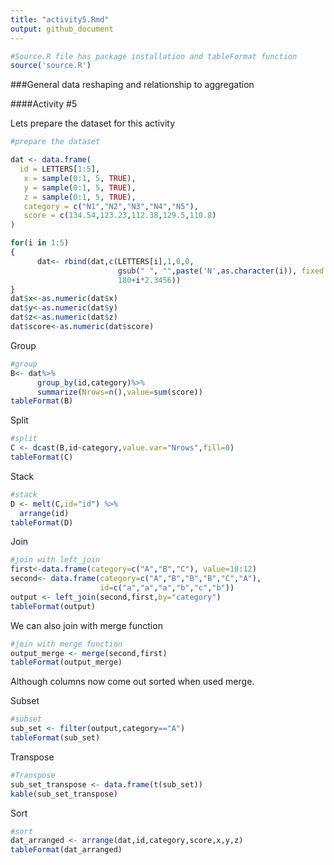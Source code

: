 ```yaml
---
title: "activity5.Rmd"
output: github_document
---
```


```r
#Source.R file has package installation and tableFormat function 
source('source.R')
```

###General data reshaping and relationship to aggregation

####Activity #5 

Lets prepare the dataset for this activity
```r
#prepare the dataset

dat <- data.frame(
  id = LETTERS[1:5],
   x = sample(0:1, 5, TRUE),
   y = sample(0:1, 5, TRUE),
   z = sample(0:1, 5, TRUE),
   category = c("N1","N2","N3","N4","N5"),
   score = c(134.54,123.23,112.38,129.5,110.8)
)

for(i in 1:5) 
{
      dat<- rbind(dat,c(LETTERS[i],1,0,0,
                        gsub(" ", "",paste('N',as.character(i)), fixed = TRUE),
                        180+i*2.3456))
}
dat$x<-as.numeric(dat$x)
dat$y<-as.numeric(dat$y)
dat$z<-as.numeric(dat$z)
dat$score<-as.numeric(dat$score)


```

Group

```r
#group
B<- dat%>%
      group_by(id,category)%>%
      summarize(Nrows=n(),value=sum(score))
tableFormat(B)
```

Split

```r
#split
C <- dcast(B,id~category,value.var="Nrows",fill=0)
tableFormat(C)
```

Stack

```r
#stack
D <- melt(C,id="id") %>%
  arrange(id)
tableFormat(D)
```

Join

```r
#join with left_join
first<-data.frame(category=c("A","B","C"), value=10:12)
second<- data.frame(category=c("A","B","B","B","C","A"), 
                    id=c("a","a","a","b","c","b"))
output <- left_join(second,first,by="category")
tableFormat(output)
```

We can also join with merge function
```r
#join with merge function
output_merge <- merge(second,first)
tableFormat(output_merge)
```

Although columns now come out sorted when used merge.

Subset  

```r
#subset
sub_set <- filter(output,category=="A")
tableFormat(sub_set)
```

Transpose  

```r
#Transpose
sub_set_transpose <- data.frame(t(sub_set))
kable(sub_set_transpose)
```

Sort  

```r
#sort
dat_arranged <- arrange(dat,id,category,score,x,y,z)
tableFormat(dat_arranged)
```
